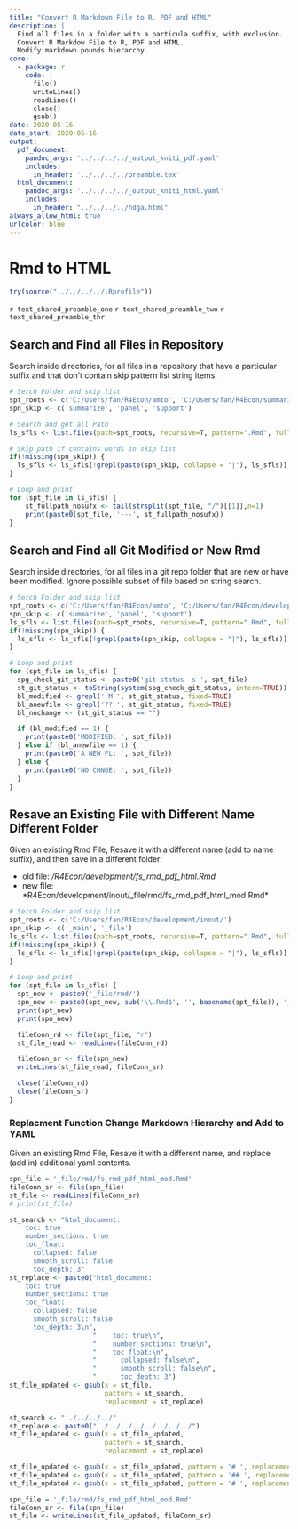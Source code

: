 ```yaml
---
title: "Convert R Markdown File to R, PDF and HTML"
description: |
  Find all files in a folder with a particula suffix, with exclusion.
  Convert R Markdow File to R, PDF and HTML.
  Modify markdown pounds hierarchy.
core:
  - package: r
    code: |
      file()
      writeLines()
      readLines()
      close()
      gsub()
date: 2020-05-16
date_start: 2020-05-16
output:
  pdf_document:
    pandoc_args: '../../../../_output_kniti_pdf.yaml'
    includes:
      in_header: '../../../../preamble.tex'
  html_document:
    pandoc_args: '../../../../_output_kniti_html.yaml'
    includes:
      in_header: "../../../../hdga.html"
always_allow_html: true
urlcolor: blue
---
```


# Rmd to HTML

```r
try(source("../../../../.Rprofile"))
```

`r text_shared_preamble_one`
`r text_shared_preamble_two`
`r text_shared_preamble_thr`

## Search and Find all Files in Repository

Search inside directories, for all files in a repository that have a particular suffix and that don't contain skip pattern list string items.

```r
# Serch Folder and skip list
spt_roots <- c('C:/Users/fan/R4Econ/amto', 'C:/Users/fan/R4Econ/summarize')
spn_skip <- c('summarize', 'panel', 'support')

# Search and get all Path
ls_sfls <- list.files(path=spt_roots, recursive=T, pattern=".Rmd", full.names=T)

# Skip path if contains words in skip list
if(!missing(spn_skip)) {
  ls_sfls <- ls_sfls[!grepl(paste(spn_skip, collapse = "|"), ls_sfls)]
}

# Loop and print
for (spt_file in ls_sfls) {
    st_fullpath_nosufx <- tail(strsplit(spt_file, "/")[[1]],n=1)
    print(paste0(spt_file, '---', st_fullpath_nosufx))
}
```

## Search and Find all Git Modified or New Rmd

Search inside directories, for all files in a git repo folder that are new or have been modified. Ignore possible subset of file based on string search.

```r
# Serch Folder and skip list
spt_roots <- c('C:/Users/fan/R4Econ/amto', 'C:/Users/fan/R4Econ/development')
spn_skip <- c('summarize', 'panel', 'support')
ls_sfls <- list.files(path=spt_roots, recursive=T, pattern=".Rmd", full.names=T)
if(!missing(spn_skip)) {
  ls_sfls <- ls_sfls[!grepl(paste(spn_skip, collapse = "|"), ls_sfls)]
}

# Loop and print
for (spt_file in ls_sfls) {
  spg_check_git_status <- paste0('git status -s ', spt_file)
  st_git_status <- toString(system(spg_check_git_status, intern=TRUE))
  bl_modified <- grepl(' M ', st_git_status, fixed=TRUE)
  bl_anewfile <- grepl('?? ', st_git_status, fixed=TRUE)
  bl_nochange <- (st_git_status == "")

  if (bl_modified == 1) {
    print(paste0('MODIFIED: ', spt_file))
  } else if (bl_anewfile == 1) {
    print(paste0('A NEW FL: ', spt_file))
  } else {
    print(paste0('NO CHNGE: ', spt_file))
  }
}
```

## Resave an Existing File with Different Name Different Folder

Given an existing Rmd File, Resave it with a different name (add to name suffix), and then save in a different folder:

- old file: */R4Econ/development/fs_rmd_pdf_html.Rmd*
- new file: *R4Econ/development/inout/_file/rmd/fs_rmd_pdf_html_mod.Rmd*

```r
# Serch Folder and skip list
spt_roots <- c('C:/Users/fan/R4Econ/development/inout/')
spn_skip <- c('_main', '_file')
ls_sfls <- list.files(path=spt_roots, recursive=T, pattern=".Rmd", full.names=T)
if(!missing(spn_skip)) {
  ls_sfls <- ls_sfls[!grepl(paste(spn_skip, collapse = "|"), ls_sfls)]
}

# Loop and print
for (spt_file in ls_sfls) {
  spt_new <- paste0('_file/rmd/')
  spn_new <- paste0(spt_new, sub('\\.Rmd$', '', basename(spt_file)), '_mod.Rmd')
  print(spt_new)
  print(spn_new)

  fileConn_rd <- file(spt_file, "r")
  st_file_read <- readLines(fileConn_rd)

  fileConn_sr <- file(spn_new)
  writeLines(st_file_read, fileConn_sr)

  close(fileConn_rd)
  close(fileConn_sr)
}
```

### Replacment Function Change Markdown Hierarchy and Add to YAML

Given an existing Rmd File, Resave it with a different name, and replace (add in) additional yaml contents.

```r
spn_file = '_file/rmd/fs_rmd_pdf_html_mod.Rmd'
fileConn_sr <- file(spn_file)
st_file <- readLines(fileConn_sr)
# print(st_file)

st_search <- "html_document:
    toc: true
    number_sections: true
    toc_float:
      collapsed: false
      smooth_scroll: false
      toc_depth: 3"
st_replace <- paste0("html_document:
    toc: true
    number_sections: true
    toc_float:
      collapsed: false
      smooth_scroll: false
      toc_depth: 3\n",
                     "    toc: true\n",
                     "    number_sections: true\n",
                     "    toc_float:\n",
                     "      collapsed: false\n",
                     "      smooth_scroll: false\n",
                     "      toc_depth: 3")
st_file_updated <- gsub(x = st_file,
                        pattern = st_search,
                        replacement = st_replace)

st_search <- "../../../../"
st_replace <- paste0("../../../../../../../../")
st_file_updated <- gsub(x = st_file_updated,
                        pattern = st_search,
                        replacement = st_replace)

st_file_updated <- gsub(x = st_file_updated, pattern = '# ', replacement = '# ')
st_file_updated <- gsub(x = st_file_updated, pattern = '## ', replacement = '## ')
st_file_updated <- gsub(x = st_file_updated, pattern = '# ', replacement = '# ')

spn_file = '_file/rmd/fs_rmd_pdf_html_mod.Rmd'
fileConn_sr <- file(spn_file)
st_file <- writeLines(st_file_updated, fileConn_sr)

```
